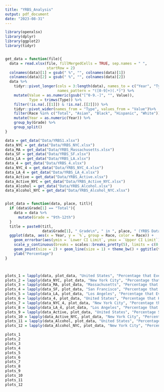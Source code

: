```yaml
---
title: "YRBS_Analysis"
output: pdf_document
date: "2023-08-31"
---
```


```r
library(openxlsx)
library(dplyr)
library(ggplot2)
library(tidyr)


get_data = function(file){
  data = read.xlsx(file, fillMergedCells = TRUE, sep.names = " ",
                   startRow = 2) 
  colnames(data)[1] = gsub(" %", "", colnames(data)[1])
  colnames(data)[2] = gsub(" %", "", colnames(data)[2])
  data %>%
    tidyr::pivot_longer(cols = 3:length(data), names_to = c("Year", "Type"), values_to = "Value", 
                        names_pattern = "([0-9]+)(.*)") %>%
    mutate(Value = as.numeric(gsub("[^0-9.-]", "", Value)),
           Type = trimws(Type)) %>%
    filter(!is.na(.[[1]]) & !is.na(.[[2]])) %>%
    tidyr::pivot_wider(names_from = "Type", values_from = "Value")%>%
    filter(Race %in% c("Total", "Asian", "Black", "Hispanic", "White")) %>%
    mutate(Year = as.numeric(Year)) %>%
    group_by(Grade) %>%
    group_split()
}

data = get_data("Data/YRBS1.xlsx")
data_NYC = get_data("Data/YRBS_NYC.xlsx")
data_MA = get_data("Data/YRBS_Massachusetts.xlsx")
data_SF = get_data("Data/YRBS_SF.xlsx")
data_LA = get_data("Data/YRBS_LA.xlsx")
data_4 = get_data("Data/YRBS_4.xlsx")
data_NYC_4 = get_data("Data/YRBS_NYC_4.xlsx")
data_LA_4 = get_data("Data/YRBS_LA_4.xlsx")
data_Active = get_data("Data/YRBS_Active.xlsx")
data_Active_NYC = get_data("Data/YRBS_Active_NYC.xlsx")
data_Alcohol = get_data("Data/YRBS_Alcohol.xlsx")
data_Alcohol_NYC = get_data("Data/YRBS_Alcohol_NYC.xlsx")


plot_data = function(data, place, titl){
  if (data$Grade[1] == "Total"){
    data = data %>%
      mutate(Grade = "9th-12th")
  }
  title = paste0(titl, 
                 data$Grade[1], " Grade\n", " in ", place, " (YRBS Data)")
  ggplot(data, aes(x = Year, y = `%`, group = Race, color = Race)) +
    geom_errorbar(aes(ymin = `Lower CI Limit`, ymax = `Upper CI Limit`), width = 0.5) +
    scale_y_continuous(breaks = scales::breaks_pretty(5), limits = c(0, NA)) +
    geom_point(size = 2) + geom_line(size = 1) + theme_bw() + ggtitle(title) +
    ylab("Percentage")
}



plots_1 = lapply(data, plot_data, "United States", "Percentage that Ever Had Sexual Intercourse by Race for ")
plots_2 = lapply(data_NYC, plot_data, "New York City", "Percentage that Ever Had Sexual Intercourse by Race for ")
plots_3 = lapply(data_MA, plot_data, "Massachusetts", "Percentage that Ever Had Sexual Intercourse by Race for ")
plots_4 = lapply(data_SF, plot_data, "San Francisco", "Percentage that Ever Had Sexual Intercourse by Race for ")
plots_5 = lapply(data_LA, plot_data, "Los Angeles", "Percentage that Ever Had Sexual Intercourse by Race for ")
plots_6 = lapply(data_4, plot_data, "United States", "Percentage that Have 4 Or More Sex Partners by Race for ")
plots_7 = lapply(data_NYC_4, plot_data, "New York City", "Percentage that Have 4 Or More Sex Partners by Race for ")
plots_8 = lapply(data_LA_4, plot_data, "Los Angeles", "Percentage that Have 4 Or More Sex Partners by Race for ")
plots_9 = lapply(data_Active, plot_data, "United States", "Percentage Sexually Active Past 90 Days by Race for ")
plots_10 = lapply(data_Active_NYC, plot_data, "New York City", "Percentage Sexually Active Past 90 Days by Race for ")
plots_11 = lapply(data_Alcohol, plot_data, "United States", "Percentage that Drank Alcohol Past 90 Days by Race for ")
plots_12 = lapply(data_Alcohol_NYC, plot_data, "New York City", "Percentage that Drank Alcohol Past 90 Days by Race for ")
```

```r
plots_1
plots_2
plots_3
plots_4
plots_5
plots_6
plots_7
plots_8
plots_9
plots_10
plots_11
plots_12
```





